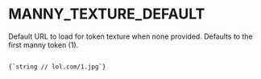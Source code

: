 
# MANNY_TEXTURE_DEFAULT

Default URL to load for token texture when none provided. Defaults to 
the first manny token (1).

<Code language="js">
{`string // lol.com/1.jpg`}
</Code>



